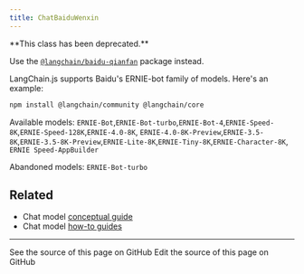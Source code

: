 ```yaml
---
title: ChatBaiduWenxin
---
```


<Warning>
**This class has been deprecated.**


Use the [`@langchain/baidu-qianfan`](/oss/javascript/integrations/chat/baidu_qianfan/) package instead.
</Warning>

LangChain.js supports Baidu's ERNIE-bot family of models. Here's an example:


<IntegrationInstallTooltip/>

```bash npm
npm install @langchain/community @langchain/core
```

Available models: `ERNIE-Bot`,`ERNIE-Bot-turbo`,`ERNIE-Bot-4`,`ERNIE-Speed-8K`,`ERNIE-Speed-128K`,`ERNIE-4.0-8K`,
`ERNIE-4.0-8K-Preview`,`ERNIE-3.5-8K`,`ERNIE-3.5-8K-Preview`,`ERNIE-Lite-8K`,`ERNIE-Tiny-8K`,`ERNIE-Character-8K`,
`ERNIE Speed-AppBuilder`

Abandoned models: `ERNIE-Bot-turbo`


<IntegrationBaiduwenxin />

## Related

- Chat model [conceptual guide](/oss/javascript/langchain/models)
- Chat model [how-to guides](/oss/javascript/langchain/models)

---

<CardGroup cols={2}>
  <Card title="View Source" icon="eye" href="https://github.com/langchain-ai/docs/blob/main/src/oss/javascript/integrations/chat/baidu_wenxin.mdx">
    See the source of this page on GitHub
  </Card>
  <Card title="Edit Source" icon="pen-to-square" href="https://github.com/langchain-ai/docs/edit/main/src/oss/javascript/integrations/chat/baidu_wenxin.mdx">
    Edit the source of this page on GitHub
  </Card>
</CardGroup>
